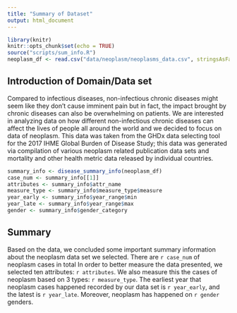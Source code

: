```yaml
---
title: "Summary of Dataset"
output: html_document
---
```


```r
library(knitr)
knitr::opts_chunk$set(echo = TRUE)
source("scripts/sum_info.R")
neoplasm_df <- read.csv("data/neoplasm/neoplasms_data.csv", stringsAsFactors = FALSE)
```
## Introduction of Domain/Data set
Compared to infectious diseases, non-infectious chronic diseases might seem like they don't cause imminent pain but in fact, the impact brought by chronic diseases can also be overwhelming on patients. We are interested in analyzing data on how different non-infectious chronic diseases can affect the lives of people all around the world
and we decided to focus on data of neoplasm. This data was taken from the GHDx data selecting tool for the 2017 IHME Global Burden of Disease Study; this data was generated via compilation of various neoplasm related publication data sets and mortality and other health metric data released by individual countries.

```r
summary_info <- disease_summary_info(neoplasm_df)
case_num <- summary_info[[1]]
attributes <- summary_info$attr_name
measure_type <- summary_info$measure_type$measure
year_early <- summary_info$year_range$min
year_late <- summary_info$year_range$max
gender <- summary_info$gender_category
```

## Summary
Based on the data, we concluded some important summary information about the neoplasm data set we selected. There are `r case_num` of neoplasm cases in total In order to better measure the data presented, we selected ten attributes: `r attributes`. We also measure this the cases of neoplasm based on 3 types: `r measure_type`. The earliest year that neoplasm cases happened recorded by our data set is `r year_early`, and the latest is `r year_late`. Moreover, neoplasm has happened on `r gender` genders.



